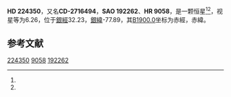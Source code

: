 {{Starbox begin
| name = HD 224350
}}
{{Starbox observe
| epoch = [[J2000.0|J2000.0]]
| constell = {{星座名待查}}<ref name=SIMBAD>{{cite web
 | url=http://simbad.u-strasbg.fr/simbad/sim-id?Ident=HR+9058
 | title=Pulsating variable Star
 | publisher=Centre de Données astronomiques de Strasbourg
 | work=SIMBAD
 | accessdate=2012-07-13
 | archive-date=2016-03-17
 | archive-url=https://web.archive.org/web/20160317094055/http://simbad.u-strasbg.fr/simbad/sim-id?Ident=HR+9058
 | dead-url=no
 }}</ref><ref name=DATA>{{cite web
 | url=http://vizier.u-strasbg.fr/viz-bin/VizieR-5?-out.add=.&-source=5050&-corr=PK=HR&-out.max=9999&HR=9058
 | title=VizieR Detailed Page
 | accessdate=2012-07-13
 | archive-date=2016-03-05
 | archive-url=https://web.archive.org/web/20160305193214/http://vizier.u-strasbg.fr/viz-bin/VizieR-5?-out.add=.&-source=5050&-corr=PK=HR&-out.max=9999&HR=9058
 | dead-url=no
 }}</ref>
| 星官 = 
| ra = {{RA|23|57|8.3}}<ref name=SIMBAD /><ref name=DATA />
| dec = {{DEC|-26|37|25}}<ref name=SIMBAD /><ref name=DATA />
| appmag_v = 6.26<ref name=SIMBAD /><ref name=DATA />
}}
{{Starbox character
| class = K3III<ref name=SIMBAD /><ref name=DATA />
| b-v = 1.45<ref name=SIMBAD /><ref name=DATA />
| u-b = <ref name=SIMBAD /><ref name=DATA />
| r-i = <ref name=SIMBAD /><ref name=DATA />
| variable = 
}}
{{Starbox astrometry
| radial_v = 
| prop_mo_ra = -12
| parallax = 
| p_error = 
}}
{{Starbox catalog
| names =CD-2716494，[[SAO星表|SAO]] 192262，[[HD星表|HD]] 224350，[[HR星表|HR]] 9058}}
{{Starbox reference |Simbad=HR+9058}}
{{Starbox end}}

'''HD 224350'''，又名'''CD-2716494'''，'''SAO 192262'''、'''HR 9058'''，是一颗恒星<ref name=SIMBAD /><ref name=DATA />，视星等为6.26，位于[[銀道座標系|銀經]]32.23，[[銀道座標系|銀緯]]-77.89，其[[B1900.0|B1900.0]]坐标为赤經{{RA|23|51|58.7}}，赤緯{{DEC|-27|-77.89|51}}。

== 参考文献 ==
{{reflist}}

{{star-stub}}

[[Category:HD和HDE天體|224350]]
[[Category:HR天體|9058]]
[[Category:SAO天體|192262]]